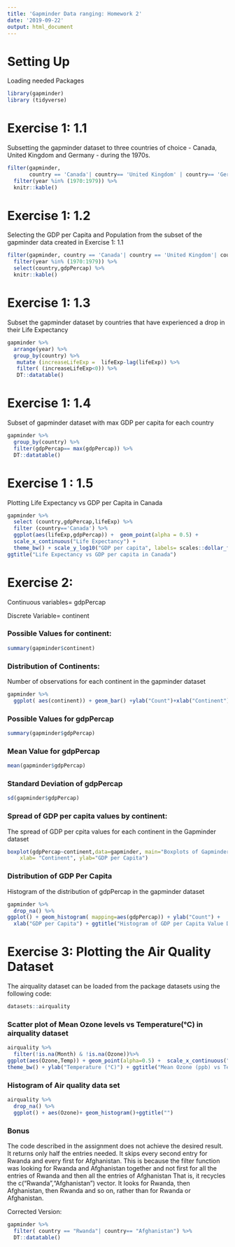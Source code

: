 ```yaml
---
title: 'Gapminder Data ranging: Homework 2'
date: '2019-09-22'
output: html_document
---
```

# Setting Up
Loading needed Packages
```r
library(gapminder)
library (tidyverse)
```


# Exercise 1: 1.1
Subsetting the gapminder dataset to three countries of choice
- Canada, United Kingdom and Germany - during the 1970s.
 
```r
filter(gapminder, 
       country == 'Canada'| country== 'United Kingdom' | country== 'Germany') %>%
  filter(year %in% (1970:1979)) %>%
  knitr::kable()
```

# Exercise 1: 1.2

Selecting the GDP per Capita and Population from the subset of the
gapminder data created in Exercise 1: 1.1
```r
filter(gapminder, country == 'Canada'| country == 'United Kingdom'| country== 'Germany') %>% 
  filter(year %in% (1970:1979)) %>%
  select(country,gdpPercap) %>%
  knitr::kable()
```

# Exercise 1: 1.3

Subset the gapminder dataset by countries that have experienced a drop in their
Life Expectancy
```r
gapminder %>%
  arrange(year) %>%
  group_by(country) %>%
   mutate (increaseLifeExp =  lifeExp-lag(lifeExp)) %>% 
   filter( (increaseLifeExp<0)) %>%
   DT::datatable() 

```

# Exercise 1: 1.4

Subset of gapminder dataset with max GDP per capita for each country
```r
gapminder %>% 
  group_by(country) %>%
  filter(gdpPercap== max(gdpPercap)) %>%
  DT::datatable() 
```

# Exercise 1 : 1.5

Plotting Life Expectancy  vs GDP per Capita in Canada
```r
gapminder %>%
  select (country,gdpPercap,lifeExp) %>%
  filter (country=='Canada') %>%
  ggplot(aes(lifeExp,gdpPercap)) +  geom_point(alpha = 0.5) +
  scale_x_continuous("Life Expectancy") +
  theme_bw() + scale_y_log10("GDP per capita", labels= scales::dollar_format()) + 
ggtitle("Life Expectancy vs GDP per capita in Canada")
```

# Exercise 2:

Continuous variables= gdpPercap

Discrete Variable= continent

### Possible Values for continent:
```r
summary(gapminder$continent)
```

### Distribution of Continents:
Number of observations for each continent in the gapminder dataset
```r
gapminder %>%
  ggplot( aes(continent)) + geom_bar() +ylab("Count")+xlab("Continent")+ggtitle("Distribution of Observations in Gapminder Data Set by Continent")
```


### Possible Values for gdpPercap
```r
summary(gapminder$gdpPercap)  
```
### Mean Value for gdpPercap
```r
mean(gapminder$gdpPercap)  
```

### Standard Deviation of gdpPercap
```r
sd(gapminder$gdpPercap)
```

### Spread of GDP per capita values by continent:
The spread of GDP per cpita values for each continent in the Gapminder dataset
```r
boxplot(gdpPercap~continent,data=gapminder, main="Boxplots of Gapminder GDP per Capita by Continent", 
    xlab= "Continent", ylab="GDP per Capita")
```

### Distribution of GDP Per Capita

Histogram of the distribution of gdpPercap in the gapminder dataset
```r
gapminder %>%
  drop_na() %>%
ggplot() + geom_histogram( mapping=aes(gdpPercap)) + ylab("Count") + 
  xlab("GDP per Capita") + ggtitle("Histogram of GDP per Capita Value Distribution")
```

# Exercise 3: Plotting the Air Quality Dataset

The airquality dataset can be loaded from the package datasets using the following code:

```r
datasets::airquality
```

### Scatter plot of  Mean Ozone levels vs Temperature(°C) in airquality dataset
```r
airquality %>%
  filter(!is.na(Month) & !is.na(Ozone))%>%
ggplot(aes(Ozone,Temp)) + geom_point(alpha=0.5) +  scale_x_continuous("Ozone (ppb)") +
theme_bw() + ylab("Temperature (°C)") + ggtitle("Mean Ozone (ppb) vs Temperature(°C)")

```

### Histogram of Air quality data set
```r
airquality %>%
  drop_na() %>%
  ggplot() + aes(Ozone)+ geom_histogram()+ggtitle("")
```


### Bonus
The code described in the assignment does not achieve the desired result.
It returns only half the entries needed. 
It skips every second entry for Rwanda and every first for Afghanistan.
This is because the filter function was looking for Rwanda and Afghanistan together and not first for all the entries of Rwanda and then all the entries of Afghanistan
That is, it recycles the c("Rwanda","Afghanistan") vector. 
It looks for Rwanda, then Afghanistan, then Rwanda and so on, rather than for Rwanda or Afghanistan.

Corrected Version:

```r
gapminder %>%
  filter( country == "Rwanda"| country== "Afghanistan") %>%
  DT::datatable()
```



